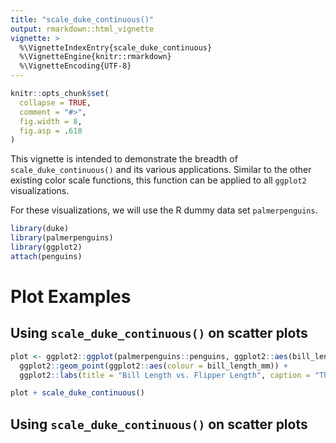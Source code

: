 ```yaml
---
title: "scale_duke_continuous()"
output: rmarkdown::html_vignette
vignette: >
  %\VignetteIndexEntry{scale_duke_continuous}
  %\VignetteEngine{knitr::rmarkdown}
  %\VignetteEncoding{UTF-8}
---
```


```r
knitr::opts_chunk$set(
  collapse = TRUE,
  comment = "#>",
  fig.width = 8,
  fig.asp = .618
)
```

This vignette is intended to demonstrate the breadth of `scale_duke_continuous()` and its
various applications. Similar to the other existing color scale functions, this function
can be applied to all `ggplot2` visualizations. 

For these visualizations, we will use the R dummy data set `palmerpenguins`.

```r
library(duke)
library(palmerpenguins)
library(ggplot2)
attach(penguins)
```

# Plot Examples

## Using `scale_duke_continuous()` on scatter plots

```r
plot <- ggplot2::ggplot(palmerpenguins::penguins, ggplot2::aes(bill_length_mm, flipper_length_mm)) +
  ggplot2::geom_point(ggplot2::aes(colour = bill_length_mm)) +
  ggplot2::labs(title = "Bill Length vs. Flipper Length", caption = "There are three different species of penguins.", x = "Bill Length (mm)", y = "Flipper Length (mm)")

plot + scale_duke_continuous()
```

## Using `scale_duke_continuous()` on scatter plots
